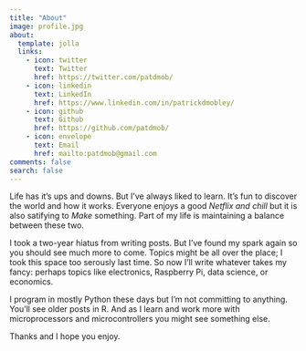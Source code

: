 ```yaml
---
title: "About"
image: profile.jpg
about:
  template: jolla
  links:
    - icon: twitter
      text: Twitter
      href: https://twitter.com/patdmob/
    - icon: linkedin
      text: LinkedIn
      href: https://www.linkedin.com/in/patrickdmobley/
    - icon: github
      text: Github
      href: https://github.com/patdmob/
    - icon: envelope
      text: Email
      href: mailto:patdmob@gmail.com
comments: false
search: false
---
```


Life has it’s ups and downs. But I’ve always liked to learn. It’s fun to discover the world and how it works. Everyone enjoys a good *Netflix and chill* but it is also satifying to *Make* something. Part of my life is maintaining a balance between these two.

I took a two-year hiatus from writing posts. But I’ve found my spark again so you should see much more to come. Topics might be all over the place; I took this space too serously last time. So now I’ll write whatever takes my fancy: perhaps topics like electronics, Raspberry Pi, data science, or economics.

I program in mostly Python these days but I’m not committing to anything. You’ll see older posts in R. And as I learn and work more with microprocessors and microcontrollers you might see something else.

Thanks and I hope you enjoy.


